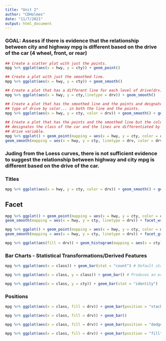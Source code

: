 ---
title: "Unit 2"
author: "CDHolmes"
date: "11/7/2021"
output: html_document
---
### GOAL: Assess if there is evidence that the relationship between city and highway mpg is different based on the drive of the car (4 wheel, front, or rear)

```{r}
## Create a scatter plot with just the points.
mpg %>% ggplot(aes(x = hwy, y = cty)) + geom_point()

## Create a plot with just the smoothed line.
mpg %>% ggplot(aes(x = hwy, y = cty)) + geom_smooth()

## Create a plot that has a different line for each level of drive(drv).
mpg %>% ggplot(aes(x = hwy, y = cty,linetype = drv)) + geom_smooth()

## Create a plot that has the smoothed line and the points and desgnate the
## type of drive by color... in both the line and the points.
mpg %>% ggplot(aes(x = hwy, y = cty, color = drv)) + geom_smooth() + geom_point()
  
## Create a plot that has the points and the smoothed line but the color
## designates the class of the car and the lines are differentiated by the 
## drive variable.
mpg %>% ggplot() + geom_point(mapping = aes(x = hwy, y = cty, color = class)) +
geom_smooth(mapping = aes(x = hwy, y = cty, linetype = drv, color = drv))


```

### Juding from the Loess curves, there is not sufficient evidence to suggest the relationship between highway and city mpg is different based on the drive of the car.

### Titles
```{r}
mpg %>% ggplot(aes(x = hwy, y = cty, color = drv)) + geom_smooth() + geom_point() + ggtitle("City v. Highway MPG") + xlab("Highway") + ylab("City")
```

## Facet 
```{r}
mpg %>% ggplot() + geom_point(mapping = aes(x = hwy, y = cty, color = class)) +
geom_smooth(mapping = aes(x = hwy, y = cty, linetype = drv)) + facet_wrap(~class)

mpg %>% ggplot() + geom_point(mapping = aes(x = hwy, y = cty, color = drv)) +
geom_smooth(mapping = aes(x = hwy, y = cty, linetype = drv)) + facet_grid(drv~class)

mpg %>% ggplot(aes(fill = drv)) + geom_histogram(mapping = aes(x = cty)) + facet_grid(drv~class)

```

### Bar Charts - Statistical Transformations/Derived Features
```{r}
mpg %>% ggplot(aes(x = class)) + geom_bar(stat = "count") # Default stat is 'count'

mpg %>% ggplot(aes(x = class, y = class)) + geom_bar() # Produces an error because it's not supposed to have a 'y' defined

mpg %>% ggplot(aes(x = class, y = cty)) + geom_bar(stat = "identity")
```


### Positions
```{r}
mpg %>% ggplot(aes(x = class, fill = drv)) + geom_bar(position = "stack") # Default position is 'stack'

mpg %>% ggplot(aes(x = class, fill = drv)) + geom_bar()

mpg %>% ggplot(aes(x = class, fill = drv)) + geom_bar(position = "dodge")

mpg %>% ggplot(aes(x = class, fill = drv)) + geom_bar(position = "fill")
```








